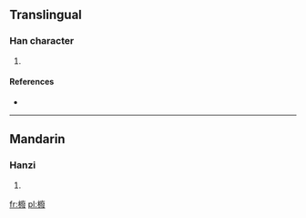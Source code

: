 ==Translingual==

===Han character===
{{Han char|rn=75|rad=木|as=15|sn=19|four=4094<sub>7</sub>|canj=木戈弓水 (DINE), X木戈弓水 (XDINE)}}

# {{defn|Han|sort=木15}}

====References====
* {{Han ref|kx=0561.010|dkj=15824|dj=0949.280|hdz=21315.060|uh=6AE0|ud=27360|bh=F24D|bd=62029}}

----

==Mandarin==

===Hanzi===
{{cmn-hanzi|pin=[[fèi]] ([[fei4]]), [[zhù]] ([[zhu4]])|wg=fei<sup>4</sup>, chu<sup>4</sup>}}

# {{defn|Mandarin|sort=木15}}

[[fr:櫠]]
[[pl:櫠]]